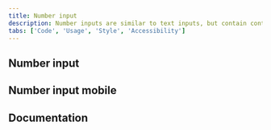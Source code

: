 ```yaml
---
title: Number input
description: Number inputs are similar to text inputs, but contain controls used to increase or decrease an incremental value.
tabs: ['Code', 'Usage', 'Style', 'Accessibility']
---
```


## Number input

<ComponentCode
  name="Number input"
  component="number-input"
  variation="number-input"
  hasReactVersion="numberinput--default"
  hasLightVersion
  hasVueVersion="numberinput--default"
  hasAngularVersion="?path=/story/number--basic"
  codepen="zXqBMy"></ComponentCode>

## Number input mobile

<ComponentCode
  name="Number input mobile"
  component="number-input"
  variation="number-input--mobile"
  hasLightVersion
  codepen="gyrMqw"></ComponentCode>

## Documentation

<ComponentDocs component="number-input"></ComponentDocs>
